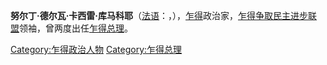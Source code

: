 {{noteTA
|1=zh-hans:乍得;zh-hk:乍得;zh-tw:查德;
}}
'''努尔丁·德尔瓦·卡西雷·库马科耶'''（[[法语|法语]]：'''{{lang|fr|Nouradine Delwa Kassiré Koumakoye}}'''，{{bd|1949年|catIdx=Koumakoye, Delwa Kassiré}}），[[乍得|乍得]]政治家，[[乍得争取民主进步联盟|乍得争取民主进步联盟]]领袖，曾两度出任[[乍得总理|乍得总理]]。

{{start box}}
{{succession box|[[菲代勒·穆加|菲代勒·穆加]]|[[纳苏尔·瓦多|纳苏尔·瓦多]]|[[乍得总理|乍得总理]]|1993年－1995年}}
{{succession box|[[阿杜姆·尤努斯米|阿杜姆·尤努斯米]]（代理）|[[优素福·萨利赫·阿巴斯|优素福·萨利赫·阿巴斯]]|[[乍得总理|乍得总理]]|2007年－2008年}}
{{end box}}

{{DEFAULTSORT:Koumakoye, Delwa Kassiré}}
[[Category:乍得政治人物|Category:乍得政治人物]]
[[Category:乍得总理|Category:乍得总理]]
{{Africa-poli-bio-stub}}
